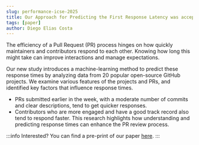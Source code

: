 ```yaml
---
slug: performance-icse-2025
title: Our Approach for Predicting the First Response Latency was accepted at TSE. 
tags: [paper]
author: Diego Elias Costa
---
```


The efficiency of a Pull Request (PR) process hinges on how quickly maintainers and contributors respond to each other. Knowing how long this might take can improve interactions and manage expectations. 

Our new study introduces a machine-learning method to predict these response times by analyzing data from 20 popular open-source GitHub projects. We examine various features of the projects and PRs, and identified key factors that influence response times. 
- PRs submitted earlier in the week, with a moderate number of commits and clear descriptions, tend to get quicker responses. 
- Contributors who are more engaged and have a good track record also tend to respond faster. This research highlights how understanding and predicting response times can enhance the PR review process.

:::info
Interested? You can find a pre-print of our paper [here](https://arxiv.org/abs/2311.07786). 
:::